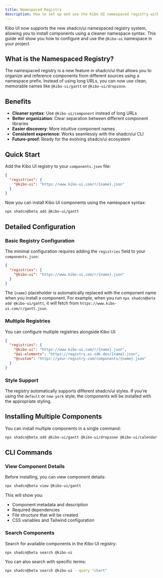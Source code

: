 ```yaml
---
title: Namespaced Registry
description: How to set up and use the Kibo UI namespaced registry with shadcn/ui
---
```


Kibo UI now supports the new shadcn/ui namespaced registry system, allowing you to install components using a cleaner namespace syntax. This guide will show you how to configure and use the `@kibo-ui` namespace in your project.

## What is the Namespaced Registry?

The namespaced registry is a new feature in shadcn/ui that allows you to organize and reference components from different sources using a namespace prefix. Instead of using long URLs, you can now use clean, memorable names like `@kibo-ui/gantt` or `@kibo-ui/dropzone`.

## Benefits

- **Cleaner syntax**: Use `@kibo-ui/component` instead of long URLs
- **Better organization**: Clear separation between different component libraries
- **Easier discovery**: More intuitive component names
- **Consistent experience**: Works seamlessly with the shadcn/ui CLI
- **Future-proof**: Ready for the evolving shadcn/ui ecosystem

## Quick Start

Add the Kibo UI registry to your `components.json` file:

```json title="components.json"
{
  "registries": {
    "@kibo-ui": "https://www.kibo-ui.com/r/{name}.json"
  }
}
```

Now you can install Kibo UI components using the namespace syntax:

```bash
npx shadcn@beta add @kibo-ui/gantt
```

## Detailed Configuration

### Basic Registry Configuration

The minimal configuration requires adding the `registries` field to your `components.json`:

```json
{
  "registries": {
    "@kibo-ui": "https://www.kibo-ui.com/r/{name}.json"
  }
}
```

The `{name}` placeholder is automatically replaced with the component name when you install a component. For example, when you run `npx shadcn@beta add @kibo-ui/gantt`, it will fetch from `https://www.kibo-ui.com/r/gantt.json`.

### Multiple Registries

You can configure multiple registries alongside Kibo UI:

```json
{
  "registries": {
    "@kibo-ui": "https://www.kibo-ui.com/r/{name}.json",
    "@ai-elements": "https://registry.ai-sdk.dev/{name}.json",
    "@custom": "https://your-registry.com/components/{name}.json"
  }
}
```

### Style Support

The registry automatically supports different shadcn/ui styles. If you're using the `default` or `new-york` style, the components will be installed with the appropriate styling.

## Installing Multiple Components

You can install multiple components in a single command:

```bash
npx shadcn@beta add @kibo-ui/gantt @kibo-ui/dropzone @kibo-ui/calendar
```

## CLI Commands

### View Component Details

Before installing, you can view component details:

```bash
npx shadcn@beta view @kibo-ui/gantt
```

This will show you:
- Component metadata and description
- Required dependencies
- File structure that will be created
- CSS variables and Tailwind configuration

### Search Components

Search for available components in the Kibo UI registry:

```bash
npx shadcn@beta search @kibo-ui
```

You can also search with specific terms:

```bash
npx shadcn@beta search @kibo-ui --query "chart"
```
